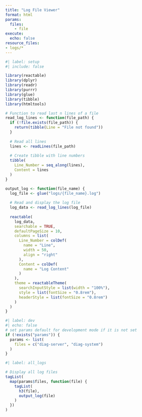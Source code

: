```yaml
---
title: "Log File Viewer"
format: html
params:
  files: 
    - file
execute:
  echo: false
resource_files:
- logs/*
---
```


```r
#| label: setup
#| include: false

library(reactable)
library(dplyr)
library(readr)
library(purrr)
library(glue)
library(tibble)
library(htmltools)

# Function to read last n lines of a file
read_log_lines <- function(file_path) {
  if (!file.exists(file_path)) {
    return(tibble(Line = "File not found"))
  }
  
  # Read all lines
  lines <- readLines(file_path)
  
  # Create tibble with line numbers
  tibble(
    Line_Number = seq_along(lines),
    Content = lines
  )
}

output_log <- function(file_name) {
  log_file <- glue("logs/{file_name}.log")
  
  # Read and display the log file
  log_data <- read_log_lines(log_file)
  
  reactable(
    log_data,
    searchable = TRUE,
    defaultPageSize = 10,
    columns = list(
      Line_Number = colDef(
        name = "Line",
        width = 50,
        align = "right"
      ),
      Content = colDef(
        name = "Log Content"
      )
    ),
    theme = reactableTheme(
      searchInputStyle = list(width = "100%"),
      style = list(fontSize = "0.8rem"),
      headerStyle = list(fontSize = "0.8rem")
    )
  )
}
```

```r
#| label: dev
#| echo: false
# set params default for development mode if it is not set
if (!exists("params")) {
  params <- list(
    files = c("diag-server", "diag-system")
  )
}
```



```r
#| label: all_logs

# Display all log files
tagList(
  map(params$files, function(file) {
    tagList(
      h3(file),
      output_log(file)
    )
  })
)
```
